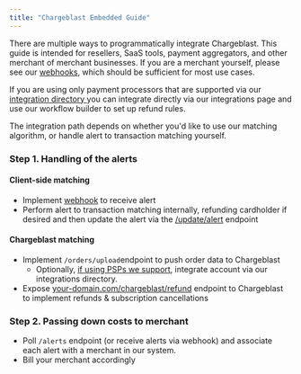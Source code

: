 ```yaml
---
title: "Chargeblast Embedded Guide"
---
```


There are multiple ways to programmatically integrate Chargeblast. This guide is intended for resellers, SaaS tools, payment aggregators, and other merchant of merchant businesses. If you are a merchant yourself, please see our [webhooks](/reference/webhooks), which should be sufficient for most use cases. 

If you are using only payment processors that are supported via our [integration directory ](https://www.chargeblast.com/integrations)you can integrate directly via our integrations page and use our workflow builder to set up refund rules. 

The integration path depends on whether you'd like to use our matching algorithm, or handle alert to transaction matching yourself. 

### Step 1\. Handling of the alerts

#### Client-side matching

* Implement [webhook](/reference/webhooks) to receive alert
* Perform alert to transaction matching internally, refunding cardholder if desired and then update the alert via the [/update/alert](/reference/alerts-update) endpoint

#### Chargeblast matching

* Implement `/orders/upload`endpoint to push order data to Chargeblast  
   * Optionally, [if using PSPs we support](https://www.chargeblast.com/integrations), integrate account via our integrations directory.
* Expose [your-domain.com/chargeblast/refund](/reference/refund-endpoint) endpoint to Chargeblast to implement refunds & subscription cancellations

### Step 2\. Passing down costs to merchant

* Poll `/alerts` endpoint (or receive alerts via webhook) and associate each alert with a merchant in our system.
* Bill your merchant accordingly